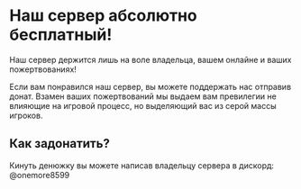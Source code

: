 # Наш сервер абсолютно бесплатный!

Наш сервер держится лишь на воле владельца, вашем онлайне и ваших пожертвованиях!

Если вам понравился наш сервер, вы можете поддержать нас отправив донат.
Взамен ваших пожертвований мы выдаем вам превилегии не влияющие на игровой процесс, но выделяющий вас из серой массы игроков.

## Как задонатить?

Кинуть денюжку вы можете написав владельцу сервера в дискорд: @onemore8599
